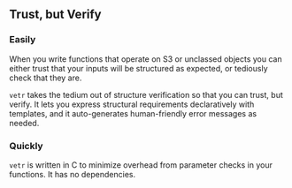 ## Trust, but Verify

### Easily

When you write functions that operate on  S3 or unclassed objects you can either
trust that your inputs will be structured as expected, or tediously check that
they are.

`vetr` takes the tedium out of structure verification so that you can trust,
but verify.  It lets you express structural requirements declaratively with
templates, and it auto-generates human-friendly error messages as needed.

### Quickly

`vetr` is written in C to minimize overhead from parameter checks in your
functions.  It has no dependencies.

